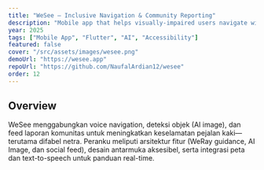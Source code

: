```yaml
---
title: "WeSee — Inclusive Navigation & Community Reporting"
description: "Mobile app that helps visually-impaired users navigate with voice guidance and empowers citizens to report sidewalk/road issues with AI assistance."
year: 2025
tags: ["Mobile App", "Flutter", "AI", "Accessibility"]
featured: false
cover: "/src/assets/images/wesee.png"
demoUrl: "https://wesee.app"
repoUrl: "https://github.com/NaufalArdian12/wesee"
order: 12
---
```


## Overview
WeSee menggabungkan voice navigation, deteksi objek (AI image), dan feed laporan komunitas untuk meningkatkan keselamatan pejalan kaki—terutama difabel netra. Peranku meliputi arsitektur fitur (WeRay guidance, AI Image, dan social feed), desain antarmuka aksesibel, serta integrasi peta dan text-to-speech untuk panduan real-time.
